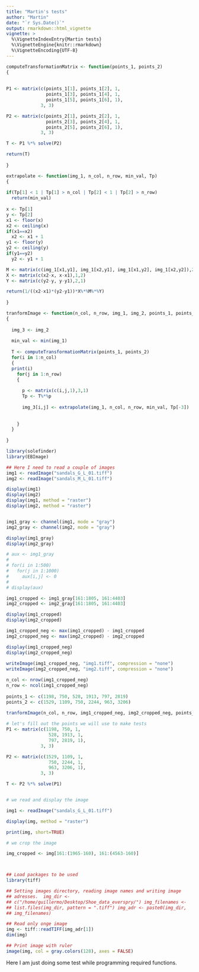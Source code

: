 ```yaml
---
title: "Martin's tests"
author: "Martin"
date: "`r Sys.Date()`"
output: rmarkdown::html_vignette
vignette: >
  %\VignetteIndexEntry{Martin tests}
  %\VignetteEngine{knitr::rmarkdown}
  %\VignetteEncoding{UTF-8}
---
```


```r

computeTransformationMatrix <- function(points_1, points_2)
{
  
  
P1 <- matrix(c(points_1[1], points_1[2], 1,
               points_1[3], points_1[4], 1,
               points_1[5], points_1[6], 1),
             3, 3)

P2 <- matrix(c(points_2[1], points_2[2], 1,
               points_2[3], points_2[4], 1,
               points_2[5], points_2[6], 1),
             3, 3)

T <- P1 %*% solve(P2)

return(T)
  
}

extrapolate <- function(img_1, n_col, n_row, min_val, Tp)
{
  
if(Tp[1] < 1 | Tp[1] > n_col | Tp[2] < 1 | Tp[2] > n_row)
  return(min_val)
  
x <- Tp[1]
y <- Tp[2]
x1 <- floor(x)
x2 <- ceiling(x)
if(x1==x2)
  x2 <- x1 + 1
y1 <- floor(y)
y2 <- ceiling(y)
if(y1==y2)
  y2 <- y1 + 1

M <- matrix(c(img_1[x1,y1], img_1[x2,y1], img_1[x1,y2], img_1[x2,y2]),2,2)
X <- matrix(c(x2-x, x-x1),1,2)
Y <- matrix(c(y2-y, y-y1),2,1)

return(1/((x2-x1)*(y2-y1))*X%*%M%*%Y)
  
}

tranformImage <- function(n_col, n_row, img_1, img_2, points_1, points_2)
{
  
  img_3 <- img_2
  
  min_val <- min(img_1)
  
  T <- computeTransformationMatrix(points_1, points_2)
  for(i in 1:n_col)
  {
  print(i)
    for(j in 1:n_row)
    {
      
      p <- matrix(c(i,j,1),3,1)
      Tp <- T%*%p
      
      img_3[i,j] <- extrapolate(img_1, n_col, n_row, min_val, Tp[-3])
      
      
    }
  }
  
}

library(solefinder)
library(EBImage)

## Here I need to read a couple of images
img1 <- readImage("sandals_G_L_01.tiff")
img2 <- readImage("sandals_M_L_01.tiff")

display(img1)
display(img2)
display(img1, method = "raster")
display(img2, method = "raster")


img1_gray <- channel(img1, mode = "gray")
img2_gray <- channel(img2, mode = "gray")

display(img1_gray)
display(img2_gray)

# aux <- img1_gray
# 
# for(i in 1:500)
#   for(j in 1:1000)
#     aux[i,j] <- 0
# 
# display(aux)

img1_cropped <- img1_gray[161:1805, 161:4403]
img2_cropped <- img2_gray[161:1805, 161:4403]

display(img1_cropped)
display(img2_cropped)

img1_cropped_neg <- max(img1_cropped) - img1_cropped
img2_cropped_neg <- max(img2_cropped) - img2_cropped

display(img1_cropped_neg)
display(img2_cropped_neg)
  
writeImage(img1_cropped_neg, "img1.tiff", compression = "none")
writeImage(img2_cropped_neg, "img2.tiff", compression = "none")

n_col <- nrow(img1_cropped_neg)
n_row <- ncol(img1_cropped_neg)
  
points_1 <- c(1198, 750, 528, 1913, 797, 2819)
points_2 <- c(1529, 1109, 750, 2244, 963, 3206)

tranformImage(n_col, n_row, img1_cropped_neg, img2_cropped_neg, points_1, points_2)
     
# let's fill out the points we will use to make tests
P1 <- matrix(c(1198, 750, 1,
                528, 1913, 1,
                797, 2819, 1),
             3, 3)

P2 <- matrix(c(1529, 1109, 1,
                750, 2244, 1,
                963, 3206, 1),
             3, 3)

T <- P2 %*% solve(P1)


# we read and display the image

img1 <- readImage("sandals_G_L_01.tiff")

display(img, method = "raster")

print(img, short=TRUE)

# we crop the image

img_cropped <- img[161:(1965-160), 161:(4563-160)]



## Load packages to be used
library(tiff)

## Setting images directory, reading image names and writing image
## adresses.  img_dir <-
## c("/home/guillermo/Desktop/Shoe_data_everspry/") img_filenames <-
## list.files(img_dir, pattern = ".tiff") img_adr <- paste0(img_dir,
## img_filenames)

## Read only onge image
img <- tiff::readTIFF(img_adr[1])
dim(img)

## Print image with ruler
image(img, col = gray.colors(128), axes = FALSE)

```

Here I am just doing some test while programming required functions.
